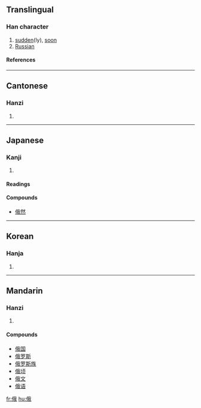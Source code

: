 ==Translingual==
===Han character===
{{Han char|rad=人|as=07|sn=9|four=2325<sub>0</sub>|canj=人竹手戈 (OHQI)}}
# [[sudden]](ly), [[soon]]
# [[Russian]]
====References====
{{Han ref|kx=0104.060|dkj=00665|dj=0220.060|hdz=10162.140|uh=4FC4|ud=20420|bh=AB58|bd=43864}}
----
==Cantonese==
===Hanzi===
{{yue-hanzi|jyut=|y=ngo5}}
# {{defn|Cantonese}}
----
==Japanese==
===Kanji===
{{ja-kanji|grade=|rs=人07}}
# {{defn|Japanese}} 
====Readings====
{{ja-readings|on=[[が]] (ga)|kun=[[にわか]] (niwaka)}}

====Compounds====
*[[俄然]]
----
==Korean==
===Hanja===
{{ko-hanja|hangeul=아|rv=a|mr=a}}
# {{defn|Korean}}
----
==Mandarin==
===Hanzi===
{{cmn-hanzi|pin=[[é]] (e2)|wg=o<sup>2</sup>}}
# {{defn|Mandarin}}

====Compounds====
*[[俄国]]
*[[俄罗斯]]
*[[俄罗斯族]]
*[[俄顷]]
*[[俄文]]
*[[俄语]]

[[fr:俄]]
[[hu:俄]]